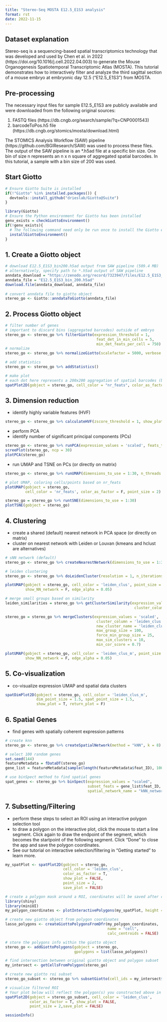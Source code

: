 ```yaml
---
title: "Stereo-Seq MOSTA E12.5_E1S3 analysis"
format: rst
date: 2022-11-15
---
```


## Dataset explanation
Stereo-seq is a sequencing-based spatial transcriptomics technology that was developed and used by Chen et al. in 2022 (https://doi.org/10.1016/j.cell.2022.04.003) to generate the Mouse Organogenesis Spatiotemporal Transcriptomic Atlas (MOSTA). This tutorial demonstrates how to interactively filter and analyze the third sagittal section of a mouse embryo at embryonic day 12.5 ("E12.5_E1S3") from MOSTA. 


## Pre-processing
The necessary input files for sample E12.5_E1S3 are publicly available and were downloaded from the following original sources:

1. FASTQ files (https://db.cngb.org/search/sample/?q=CNP0001543)
2. barcodeToPos.h5 file (https://db.cngb.org/stomics/mosta/download.html)

The STOMICS Analysis Workflow (SAW) pipeline (https://github.com/BGIResearch/SAW) was used to process these files. The output of the SAW pipeline is an *.h5ad file at a specific bin size. One bin of size n represents an n x n square of aggregated spatial barcodes. In this tutorial, a sample with a bin size of 200 was used.

## Start Giotto
```r

# Ensure Giotto Suite is installed
if(!"Giotto" %in% installed.packages()) {
  devtools::install_github("drieslab/Giotto@Suite")
}

library(Giotto)
# Ensure the Python environment for Giotto has been installed
genv_exists = checkGiottoEnvironment()
if(!genv_exists){
  # The following command need only be run once to install the Giotto environment.
  installGiottoEnvironment()
}
```

## 1. Create a Giotto object
```r

# download E12.5_E1S3_bin200.h5ad output from SAW pipeline (509.4 MB)
# alternatively, specify path to *.h5ad output of SAW pipeline 
anndata_download = "https://zenodo.org/record/7323947/files/E12.5_E1S3_bin200.h5ad?download=1"
anndata_file = "E12.5_E1S3_bin_200.h5ad"
download.file(anndata_download, anndata_file)
   
# convert anndata file to giotto object
stereo_go <- Giotto::anndataToGiotto(anndata_file)

```

## 2. Process Giotto object

```r
# filter number of genes
# important to discard bins (aggregated barcodes) outside of embryo
stereo_go <- stereo_go %>% filterGiotto(expression_threshold = 1,
                                         feat_det_in_min_cells = 5,
                                         min_det_feats_per_cell = 750)
# normalize
stereo_go <- stereo_go %>% normalizeGiotto(scalefactor = 5000, verbose = T) 

# add statistics
stereo_go <- stereo_go %>% addStatistics()

# make plot
# each dot here represents a 200x200 aggregation of spatial barcodes (bin size 200)
spatPlot2D(gobject = stereo_go, cell_color = "nr_feats", color_as_factor = F, point_size = 1.5, show_plot = T, save_plot = F)

```

## 3. Dimension reduction

-   identify highly variable features (HVF)

```r
stereo_go <- stereo_go %>% calculateHVF(zscore_threshold = 1, show_plot = F)
```

-   perform PCA
-   identify number of significant principal components (PCs)

```r
stereo_go <- stereo_go %>% runPCA(expression_values = 'scaled', feats_to_use = 'hvf')
screePlot(stereo_go, ncp = 30)
plotPCA(stereo_go)
```

-   run UMAP and TSNE on PCs (or directly on matrix)

```r
stereo_go <- stereo_go %>% runUMAP(dimensions_to_use = 1:30, n_threads = 4)

# plot UMAP, coloring cells/points based on nr_feats
plotUMAP(gobject = stereo_go,
         cell_color = 'nr_feats', color_as_factor = F, point_size = 2)
```

```r
stereo_go = stereo_go %>% runtSNE(dimensions_to_use = 1:30)
plotTSNE(gobject = stereo_go)
```

## 4. Clustering

-   create a shared (default) nearest network in PCA space (or directly on matrix)
-   cluster on nearest network with Leiden or Louvan (kmeans and hclust are alternatives)

```r
# sNN network (default)
stereo_go <- stereo_go %>% createNearestNetwork(dimensions_to_use = 1:30, k = 12)

# leiden clustering
stereo_go <- stereo_go %>% doLeidenCluster(resolution = 1, n_iterations = 1000)

plotUMAP(gobject = stereo_go, cell_color = 'leiden_clus', point_size = 2.5,
         show_NN_network = F, edge_alpha = 0.05)

# merge small groups based on similarity
leiden_similarities = stereo_go %>% getClusterSimilarity(expression_values = 'scaled',
                                                          cluster_column = 'leiden_clus')

stereo_go = stereo_go %>% mergeClusters(expression_values = 'scaled',
                                         cluster_column = 'leiden_clus',
                                         new_cluster_name = 'leiden_clus_m',
                                         max_group_size = 100,
                                         force_min_group_size = 25,
                                         max_sim_clusters = 10,
                                         min_cor_score = 0.7)

plotUMAP(gobject = stereo_go, cell_color = 'leiden_clus_m', point_size = 2.5,
         show_NN_network = F, edge_alpha = 0.05)

```

## 5. Co-visualization

- co-visualize expression UMAP and spatial data clusters

```r
spatDimPlot2D(gobject = stereo_go, cell_color = 'leiden_clus_m',
              dim_point_size = 1.5, spat_point_size = 1.5,
              show_plot = T, return_plot = F)
```

## 6. Spatial Genes

-   find genes with spatially coherent expression patterns

```r
# create knn
stereo_go <- stereo_go %>% createSpatialNetwork(method = "kNN", k = 8)

# select 100 random genes
set.seed(144)
featureMetadata = fDataDT(stereo_go) 
gene_list = featureMetadata[sample(length(featureMetadata$feat_ID), 100), "feat_ID"]

# use binSpect method to find spatial genes
spat_genes <- stereo_go %>% binSpect(expression_values = "scaled", 
                                     subset_feats = gene_list$feat_ID,
                                     spatial_network_name = "kNN_network")
```

## 7. Subsetting/Filtering
-   perform these steps to select an ROI using an interactive polygon selection tool
-   to draw a polygon on the interactive plot, click the mouse to start a line segment. Click again to draw the endpoint of the segment, which becomes the startpoint of the following segment. Click "Done" to close the app and save the polygon coordinates.
-   See our tutorial on interactive selection/filtering in "Getting started" to learn more.
```r
my_spatPlot <- spatPlot2D(gobject = stereo_go,
                          cell_color = 'leiden_clus',
                          color_as_factor = T,
                          show_plot = FALSE,
                          point_size = 2,
                          save_plot = FALSE)

# create a polygon mask around a ROI, coordinates will be saved after clicking 'Done'
library(shiny)
library(miniUI)
my_polygon_coordinates <- plotInteractivePolygons(my_spatPlot, height = 500)

# create new giotto object from polygon coordinates
lasso_polygons <- createGiottoPolygonsFromDfr(my_polygon_coordinates, 
                                              name = "cell", 
                                              calc_centroids = FALSE)

# store the polygons info within the giotto object
stereo_go <- addGiottoPolygons(gobject = stereo_go,
                               gpolygons = list(lasso_polygons))

# find intersection between original giotto object and polygon subset 
my_intersect <- getCellsFromPolygon(stereo_go)

# create new giotto roi subset
stereo_go_subset <- stereo_go %>% subsetGiotto(cell_ids = my_intersect$cell_ID)

# visualize filtered ROI
# Your plot below will reflect the polygon(s) you constructed above in my_polygon_coordinates
spatPlot2D(gobject = stereo_go_subset, cell_color = 'leiden_clus',
           color_as_factor = T, show_plot = FALSE, 
           point_size = 2,save_plot = FALSE)
```

```r
sessionInfo()
```
